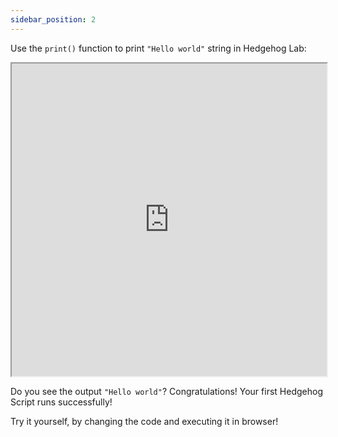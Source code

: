 ```yaml
---
sidebar_position: 2
---
```


Use the `print()` function to print `"Hello world"` string in Hedgehog Lab:


  <iframe
    src="https://hlab.app/s/docs/helloworld_hbook"
    width="100%"
    height="500px"
  ></iframe>


Do you see the output `"Hello world"`? Congratulations! Your first Hedgehog Script runs successfully!

Try it yourself, by changing the code and executing it in browser!

